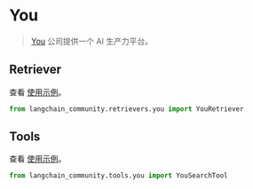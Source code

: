 # You

>[You](https://you.com/about) 公司提供一个 AI 生产力平台。

## Retriever

查看 [使用示例](/docs/integrations/retrievers/you-retriever)。

```python
from langchain_community.retrievers.you import YouRetriever
```

## Tools

查看 [使用示例](/docs/integrations/tools/you)。

```python
from langchain_community.tools.you import YouSearchTool
```